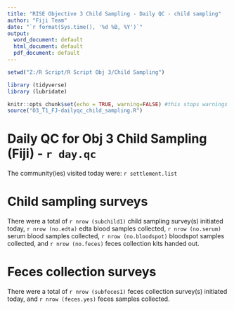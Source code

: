 ```yaml
---
title: "RISE Objective 3 Child Sampling - Daily QC - child sampling"
author: "Fiji Team"
date: "`r format(Sys.time(), '%d %B, %Y')`"
output:
  word_document: default
  html_document: default
  pdf_document: default
---
```


```r
setwd("Z:/R Script/R Script Obj 3/Child Sampling") 

library (tidyverse)
library (lubridate)

knitr::opts_chunk$set(echo = TRUE, warning=FALSE) #this stops warnings from displaying in html
source("O3_T1_FJ-dailyqc_child_sampling.R")
```


# Daily QC for Obj 3 Child Sampling (Fiji) - `r day.qc`
The community(ies) visited today were: `r settlement.list`

# Child sampling surveys
There were a total of `r nrow (subchild1)` child sampling survey(s) initiated today, `r nrow (no.edta)` edta blood samples collected, `r nrow (no.serum)` serum blood samples collected, `r nrow (no.bloodspot)` bloodspot samples collected, and `r nrow (no.feces)` feces collection kits handed out.

# Feces collection surveys
There were a total of `r nrow (subfeces1)` feces collection survey(s) initiated today, and `r nrow (feces.yes)` feces samples collected.


